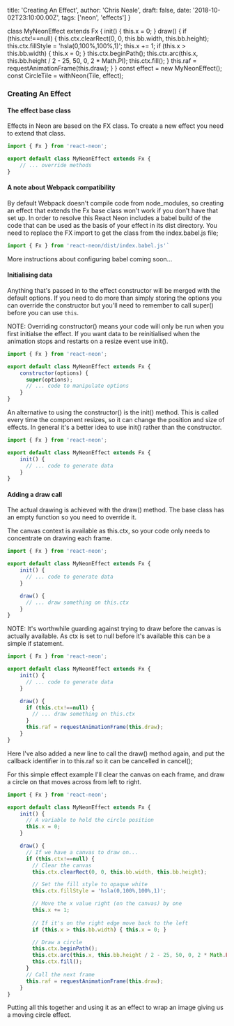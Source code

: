   title: 'Creating An Effect',
  author: 'Chris Neale',
  draft: false,
  date: '2018-10-02T23:10:00.00Z',
  tags: ['neon', 'effects']
}

class MyNeonEffect extends Fx {
    init() {
      this.x = 0;
    }
    draw() {
      if (this.ctx!==null) {
        this.ctx.clearRect(0, 0, this.bb.width, this.bb.height);
        this.ctx.fillStyle = 'hsla(0,100%,100%,1)';
        this.x += 1;
        if (this.x > this.bb.width) { this.x = 0; }
        this.ctx.beginPath();
        this.ctx.arc(this.x, this.bb.height / 2 - 25, 50, 0, 2 * Math.PI);
        this.ctx.fill();
      }
      this.raf = requestAnimationFrame(this.draw);
    }
}
const effect = new MyNeonEffect();
const CircleTile = withNeon(Tile, effect);


### Creating An Effect

#### The effect base class

Effects in Neon are based on the FX class. To create a new effect you need to extend that class.

```javascript
import { Fx } from 'react-neon';

export default class MyNeonEffect extends Fx {
    // ... override methods
}
```

#### A note about Webpack compatibility

By default Webpack doesn't compile code from node_modules, so creating an effect that extends the Fx base class won't work if you don't have that set up. In order to resolve this React Neon includes a babel build of the code that can be used as the basis of your effect in its dist directory. You need to replace the FX import to get the class from the index.babel.js file;

```javascript
import { Fx } from 'react-neon/dist/index.babel.js'`
```

More instructions about configuring babel coming soon...

#### Initialising data

Anything that's passed in to the effect constructor will be merged with the default options. If you need to do more than simply storing the options you can override the constructor but you'll need to remember to call super() before you can use `this`.

NOTE: Overriding constructor() means your code will only be run when you first initialse the effect. If you want data to be reinitialised when the animation stops and restarts on a resize event use init().

```javascript
import { Fx } from 'react-neon';

export default class MyNeonEffect extends Fx {
    constructor(options) {
      super(options);
      // ... code to manipulate options
    }
}
```

An alternative to using the constructor() is the init() method. This is called every time the component resizes, so it can change the position and size of effects. In general it's a better idea to use init() rather than the constructor.

```javascript
import { Fx } from 'react-neon';

export default class MyNeonEffect extends Fx {
    init() {
      // ... code to generate data
    }
}
```

#### Adding a draw call

The actual drawing is achieved with the draw() method. The base class has an empty function so you need to override it.

The canvas context is available as this.ctx, so your code only needs to concentrate on drawing each frame.

```javascript
import { Fx } from 'react-neon';

export default class MyNeonEffect extends Fx {
    init() {
      // ... code to generate data
    }

    draw() {
      // ... draw something on this.ctx
    }
}
```

NOTE: It's worthwhile guarding against trying to draw before the canvas is actually available. As ctx is set to null before it's available this can be a simple if statement.

```javascript
import { Fx } from 'react-neon';

export default class MyNeonEffect extends Fx {
    init() {
      // ... code to generate data
    }

    draw() {
      if (this.ctx!==null) {
        // ... draw something on this.ctx
      }
      this.raf = requestAnimationFrame(this.draw);
    }
}
```

Here I've also added a new line to call the draw() method again, and put the callback identifier in to this.raf so it can be cancelled in cancel();

For this simple effect example I'll clear the canvas on each frame, and draw a circle on that moves across from left to right.

```javascript
import { Fx } from 'react-neon';

export default class MyNeonEffect extends Fx {
    init() {
      // A variable to hold the circle position
      this.x = 0;
    }

    draw() {
      // If we have a canvas to draw on...
      if (this.ctx!==null) {
        // Clear the canvas
        this.ctx.clearRect(0, 0, this.bb.width, this.bb.height);

        // Set the fill style to opaque white
        this.ctx.fillStyle = 'hsla(0,100%,100%,1)';

        // Move the x value right (on the canvas) by one 
        this.x += 1;
        
        // If it's on the right edge move back to the left
        if (this.x > this.bb.width) { this.x = 0; }

        // Draw a circle
        this.ctx.beginPath();
        this.ctx.arc(this.x, this.bb.height / 2 - 25, 50, 0, 2 * Math.PI);
        this.ctx.fill();
      }
      // Call the next frame
      this.raf = requestAnimationFrame(this.draw);
    }
}
```

Putting all this together and using it as an effect to wrap an image giving us a moving circle effect.

<CircleTile />
